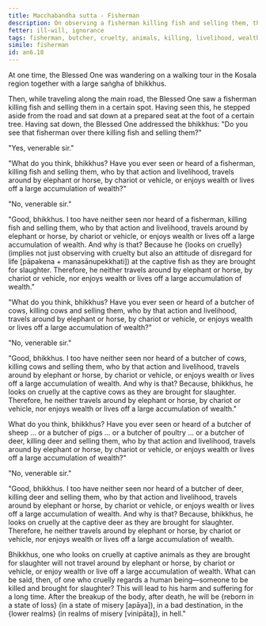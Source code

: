 ```yaml
---
title: Macchabandha sutta - Fisherman
description: On observing a fisherman killing fish and selling them, the Buddha explains the consequences of cruelty.
fetter: ill-will, ignorance
tags: fisherman, butcher, cruelty, animals, killing, livelihood, wealth, rebirth, hell, an, an6
simile: fisherman
id: an6.18
---
```


At one time, the Blessed One was wandering on a walking tour in the Kosala region together with a large saṅgha of bhikkhus.

Then, while traveling along the main road, the Blessed One saw a fisherman killing fish and selling them in a certain spot. Having seen this, he stepped aside from the road and sat down at a prepared seat at the foot of a certain tree. Having sat down, the Blessed One addressed the bhikkhus: "Do you see that fisherman over there killing fish and selling them?"

"Yes, venerable sir."

"What do you think, bhikkhus? Have you ever seen or heard of a fisherman, killing fish and selling them, who by that action and livelihood, travels around by elephant or horse, by chariot or vehicle, or enjoys wealth or lives off a large accumulation of wealth?"

"No, venerable sir."

"Good, bhikkhus. I too have neither seen nor heard of a fisherman, killing fish and selling them, who by that action and livelihood, travels around by elephant or horse, by chariot or vehicle, or enjoys wealth or lives off a large accumulation of wealth. And why is that? Because he \{looks on cruelly} (implies not just observing with cruelty but also an attitude of disregard for life [pāpakena + manasānupekkhati]) at the captive fish as they are brought for slaughter. Therefore, he neither travels around by elephant or horse, by chariot or vehicle, nor enjoys wealth or lives off a large accumulation of wealth."

"What do you think, bhikkhus? Have you ever seen or heard of a butcher of cows, killing cows and selling them, who by that action and livelihood, travels around by elephant or horse, by chariot or vehicle, or enjoys wealth or lives off a large accumulation of wealth?"

"No, venerable sir."

"Good, bhikkhus. I too have neither seen nor heard of a butcher of cows, killing cows and selling them, who by that action and livelihood, travels around by elephant or horse, by chariot or vehicle, or enjoys wealth or lives off a large accumulation of wealth. And why is that? Because, bhikkhus, he looks on cruelly at the captive cows as they are brought for slaughter. Therefore, he neither travels around by elephant or horse, by chariot or vehicle, nor enjoys wealth or lives off a large accumulation of wealth."

What do you think, bhikkhus? Have you ever seen or heard of a butcher of sheep … or a butcher of pigs … or a butcher of poultry … or a butcher of deer, killing deer and selling them, who by that action and livelihood, travels around by elephant or horse, by chariot or vehicle, or enjoys wealth or lives off a large accumulation of wealth?"

"No, venerable sir."

"Good, bhikkhus. I too have neither seen nor heard of a butcher of deer, killing deer and selling them, who by that action and livelihood, travels around by elephant or horse, by chariot or vehicle, or enjoys wealth or lives off a large accumulation of wealth. And why is that? Because, bhikkhus, he looks on cruelly at the captive deer as they are brought for slaughter. Therefore, he neither travels around by elephant or horse, by chariot or vehicle, nor enjoys wealth or lives off a large accumulation of wealth.

Bhikkhus, one who looks on cruelly at captive animals as they are brought for slaughter will not travel around by elephant or horse, by chariot or vehicle, or enjoy wealth or live off a large accumulation of wealth. What can be said, then, of one who cruelly regards a human being—someone to be killed and brought for slaughter? This will lead to his harm and suffering for a long time. After the breakup of the body, after death, he will be \{reborn in a state of loss} (in a state of misery [apāya]), in a bad destination, in the \{lower realms} (in realms of misery [vinipāta]), in hell."